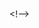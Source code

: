 <noinclude>{{pl/Development/NewGRF/inne strony|en= 
|pl=Template:pl/Development/NewGRF/NFO Specs/refs
}}</noinclude><!--
 ~ ~ ~ ~ ~ ~ ~ ~ ~ ~ koment ~ ~ ~ ~ ~ ~ ~ ~ ~ ~
--><includeonly><!--<span title="odsyłacz do {{{1}}}" style="padding: 1px; white-space:nowrap;--><!--background-color:lightgreen;--><!-- outline:1px solid black">{{{tx}}}<sup><tt>{{{1}}}</tt></sup></span>--><!--
 ~ ~ ~ ~ ~ ~ ~ ~ ~ ~ koment 2 ~ ~ ~ ~ ~ ~ ~ ~ ~ ~ 
--><!--{{#if:{{{tx|}}} | <span title="odsyłacz do {{{1}}}" style="padding: 1px; white-space:nowrap; outline:1px solid black">{{{tx}}}<sup><tt>{{{1}}}</tt></sup></span>}}--><!--
 ~ ~ ~ ~ ~ ~ ~ ~ ~ ~ koment 3 ~ ~ ~ ~ ~ ~ ~ ~ ~ ~ 
--><!--{{#if:{{{name|}}} | }}--><!--
 ~ ~ ~ ~ ~ ~ ~ ~ ~ ~ koment początek ~ ~ ~ ~ ~ ~ ~ ~ ~ ~
--><!--{{#switch: {{uc:{{{tx|}}}}}
 | tx = <span title="odsyłacz do {{{1}}}" style="padding: 1px; white-space:nowrap; outline:1px solid black">{{{tx}}}<sup><tt>[[#przypisy|{{{1}}}]]</tt></sup></span> --><!--
 ~ ~ ~ ~ ~ ~ ~ ~ ~ ~ koemnt opcja "name" ~ ~ ~ ~ ~ ~ ~ ~ ~ ~
--><!-- | name = <span title="odsyłacz do {{{1}}}" style="padding: 1px; white-space:nowrap; outline:1px solid black">{{{tx}}}<sup><tt>[[#przypisy|{{{1}}}]]</tt></sup></span>}}--><!--
 ~ ~ ~ ~ ~ ~ ~ ~ ~ ~ koment tekst ~ ~ ~ ~ ~ ~ ~ ~ ~ ~
--><!--{{{text|}}}--><!-- 
 ~ ~ ~ ~ ~ ~ ~ ~ ~ ~ koement tekst , wariant 2 ~ ~ ~ ~ ~ ~ ~ ~ ~ ~
--><!--text = {{{1|Jeśli ktoś dodał ten szablon, ale nie ustawił konkretnej uwagi, należy go usunąć lub zaktualizować.}}}--><!-- 
 ~ ~ ~ ~ ~ ~ ~ ~ ~ ~ koment początek ~ ~ ~ ~ ~ ~ ~ ~ ~ ~
--><!--<span title="odsyłacz do {{{1}}}" style="padding: 1px; white-space:nowrap; outline:1px solid black">{{{tx}}}<sup><tt>[[#przypisy|{{{1}}}]]</tt></sup></span> --><!--
 ~ ~ ~ ~ ~ ~ ~ ~ ~ ~ koment teksty ~ ~ ~ ~ ~ ~ ~ ~ ~ ~
--><!--{{{text|}}} --><!--
 ~ ~ ~ ~ ~ ~ ~ ~ ~ ~ koment typy ~ ~ ~ ~ ~ ~ ~ ~ ~ ~
--><!--{{#switch: {{uc:{{{type|}}}}}
 | tx =--><!--
--><!--{{#switch:{{{type|}}}
|            = --><!--Brak typu fed, jest również prawidłowym wejściem --><!-- 
| tx         =
| name       = 
| #default   = --><!--wynik domyślny--><!--<div style="text-align: center;">--><!--To okno komunikatu używa nieprawidłowego "type={{{type|}}}" parametru i wymaga naprawy.--><!--</div>[[Category:Wrong syntax]]--><!--
}}--><!--
~ ~ ~ ~ ~ ~ ~ ~ ~ ~ przełącznik z parametrem ~ ~ ~ ~ ~ ~ ~ ~ ~ ~
--><!--{{#switch: {{{1}}} | tx = Tx | name = Name }}--><!--
 ~ ~ ~ ~ ~ ~ ~ ~ ~ ~ koment początek tymczasowy bez typów~ ~ ~ ~ ~ ~ ~ ~ ~ ~
--><!--{{ <span title="odsyłacz do {{{1}}}" style="padding: 1px; white-space:nowrap; outline:1px solid black">{{{text|}}}<sup><tt>[[#przypisy|{{{1}}}]]</tt></sup></span>}}--><!--
 ~ ~ ~ ~ ~ ~ ~ ~ ~ ~ koment początek tymczasowy bez typów~ ~ ~ ~ ~ ~ ~ ~ ~ ~
--><!-- {{#switch: {{uc:{{{nr|}}}}}
 | {{{1}}} = <span title="odsyłacz do {{{1}}}" --><!-- style="padding: 1px; white-space:nowrap; outline:1px solid black"> --><!--{{{text|}}}<sup><tt>[[#przypisy|{{{1}}}]]</tt></sup></span>}}--><!--
 ~ ~ ~ ~ ~ ~ ~ ~ ~ ~ koment początek tymczasowy bez typów~ ~ ~ ~ ~ ~ ~ ~ ~ ~
--><!--
--><!--{{#if:{{{1|}}} | --><!--
--><!--<h5 name=1 style="padding: 1px; white-space:nowrap;font:normal"--><!--<font style=normal>--><!-- {{{text|}}} --><!--</font>--><!--<span name={{{1|}}} title="odsyłacz do {{{1|}}} na dole"><sup><tt>[[#Przypisy |[{{{1|}}}] ]]</tt></sup></span> </h5> --><!--
--><!-- | {{{text|}}} }}--><!--
 ~ ~ ~ ~ ~ ~ ~ ~ ~ ~ koment początek tymczasowy bez typów~ ~ ~ ~ ~ ~ ~ ~ ~ ~
<!--
--><!--<h5 --><!--style="display: none;"--><!--><font style=visibility:hidden>--><!--{{{1|}}}--><!--1</font></h5>{{#if:{{{1|}}} | --><!--
--><!--<h5 style="padding: 1px; white-space:nowrap;">--><!-- {{{text|}}}<span title="odsyłacz do {{{1|}}} na dole"><sup><tt>[[#Przypisy |[{{{1|}}}] ]]</tt></sup></span> --><!--</h5>--><!--
--><!-- | {{{text|}}} }}--><!--
~ ~ ~ ~ ~ ~ ~ ~ ~ ~ koment początek tymczasowy bez typów~ ~ ~ ~ ~ ~ ~ ~ ~ ~
--><!--<h5><font style=visibility:hidden;vertical-align:middle>1</font></h5>---><!--
--><!--{{#if:{{{1|}}} | --><!--
--><!--<h5><font style=visibility:hidden>1</font></h5--><!-->--><!--
--><!--<span --><!--style=vertical-align:middle--><!-->{{{text|}}}<span title="odsyłacz do {{{1|}}} na dole"><sup><tt>[[#Przypisy |[{{{1|}}}] ]]</tt></sup></span></span> --><!--
--><!-- | {{{text|}}} }}--><!--
~ ~ ~ ~ ~ ~ ~ ~ ~ ~ początek tymczasowy bez typów~ ~ ~ ~ ~ ~ ~ ~ ~ ~
-->{{#if:{{{1|}}} | <!--
--><h5><font style=visibility:hidden>1</font></h5><!--
--><span style=padding:1px;white-space:nowrap>{{{text|}}}<span title="odsyłacz do {{{1|}}} na dole"><sup><tt>[[#przypisy |[{{{1|}}}] ]]</tt></sup></span></span> <!--
--> | {{{text|}}} }}<!--
 ~ ~ ~ ~ ~ ~ ~ ~ ~ ~ slot ~ ~ ~ ~ ~ ~ ~ ~ ~ ~
--></includeonly><noinclude>

Szablon do przypisów <nowiki>{{en/refs..| }}</nowiki> <!-- lub <nowiki>{{..refs..|name= | }}</nowiki>--> - zamiast znaczników <ref> </ref> <!-- oraz <ref name=""> </ref> -->

Przykład<!--y-->:
{| 
!odpowiednik rozszerzenia ''Cite'' !!składnia szablonu !!efekt wizualny 
|-
|style=vertical-align:bottom|<code><ref>jakiś tekst </ref></code>||style=vertical-align:<!--middle-->bottom|<nowiki>{{pl/Development/NewGRF/NFO Specs/refs|text=jakiś test |nr}}</nowiki> ||style=vertical-align:top |{{pl/Development/NewGRF/NFO Specs/refs|text=PRZYPIS|1}}
<!--|- 
|<pre><ref name="słowo">jakiś tekst </ref></pre>||style=vertical-align:middle|<nowiki>{{extraZi/refs/Pl | name =słowo |jakiś test }}</nowiki> ||style=vertical-align:middle |{{extraZi/refs/Pl|name=słowo|jakiś test }}-->
|}

<!-- <ref name="slowo"/> #cite_note-cargotype-1 #cite_ref-cargotype_1-1 -->

Dodatkowe odsyłacze ( jak tag <references/> ) do przypisów wskazuje szablon <nowiki>{{</nowiki> [[Template:pl/Development/NewGRF/NFO Specs/przypisy| przypisy ]] <nowiki>}}</nowiki> .
 

[[Category:pl/User/Extrazi/szablony]]
</noinclude>